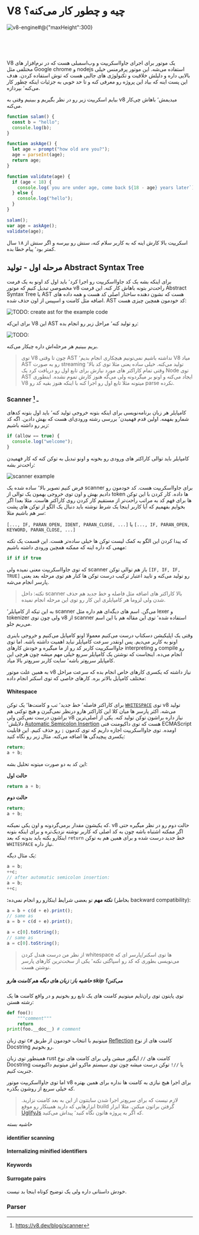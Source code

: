 # V8 چیه و چطور کار می‌کنه؟

![v8-engine#@{"maxHeight":300}](v8_intro_1.png)

<br/>
<br/>
<br/>

V8 یک موتور برای اجرای جاوااسکریپت و وب‌اسمبلی هست که
در نرم‌افزار های مختلفی مثل
Google chrome
و
nodejs
استفاده می‌شه. این موتور پرفرمنس خیلی بالایی داره و دلیلش خلاقیت و تکنولوژی های جالبی هست که توش استفاده کردن.
هدف این پست اینه که بیاد این پروژه رو معرفی کنه و تا حد خوبی به جزئیات اینکه چطور کار می‌کنه٬ بپردازه.

بیایم اسکریپت زیر رو در نظر بگیریم و ببینیم
وقتی به v8 میدیمش٬ باهاش چی‌کار می‌کنه.

```js
function salam() {
  const b = "hello";
  console.log(b);
}

function askAge() {
  let age = prompt("how old are you?");
  age = parseInt(age);
  return age;
}

function validate(age) {
  if (age < 18) {
    console.log(`you are under age, come back ${18 - age} years later`);
  } else {
    console.log("hello");
  }
}

salam();
var age = askAge();
validate(age);
```

اسکریپت بالا کارش اینه که به کاربر سلام کنه، سنش رو بپرسه و اگر سنش از ۱۸ سال کمتر بود٬ پیام خطا بده.

## مرحله اول - تولید Abstract Syntax Tree

برای اینکه بشه یک کد جاوااسکریپت رو اجرا کرد٬ باید اول کد اونو به یک فرمت مخصوصی تبدیل کنیم که موتور
v8 راحت‌تر بتونه باهاش کار کنه.
این فرمت Abstract Syntax Tree یا AST هست که نشون دهنده ساختار اصلی کد هست و همه داده های اضافه مثل کامنت
و اسپیس از اون حذف شده.
AST کد خودمون همچین چیزی هست:

![TODO: create ast for the example code](https://raw.githubusercontent.com/mdevils/cst/master/docs/cst-example.png)

برای این‌که V8 این AST رو تولید کنه٬
مراحل زیر رو انجام بده:

![TODO: ](https://v8.dev/_img/scanner/overview.svg)

بریم ببینیم هر مرحله‌اش داره چیکار می‌کنه.

> توی V8 چون تا وقتی AST
> نداشته باشیم نمی‌تونیم هیچکاری انجام بدیم٬
> V8 میاد AST رو به صورت streaming تولید می‌کنه.
> خیلی ساده یعنی مثلا توی کد بالا٬ وقتی تمام کاراکتر های مورد نیازش برای تابع اول رو دریافت کرد
> یک Node توی AST ایجاد می‌کنه و اونو بر میگردونه ولی می‌گه هنوز کارش تموم نشده.
> اینطوری V8 میتونه مثلا تابع اول رو اجرا کنه با اینکه هنوز بقیه کد رو
> parse نکرده.

### Scanner ـ [^1]

کامپایلر هر زبان برنامه‌نویسی برای اینکه بتونه خروجی تولید کنه٬ باید اول بتونه کدهای شمارو بفهمه. اولین قدم فهمیدن٬
بررسی رشته ورودی‌ای هست که بهش دادین. اگه کد زیر رو داشته باشیم:

```javascript
if (allow == true) {
  console.log("welcome");
}
```

کامپایلر باید توالی کاراکتر های ورودی رو بخونه و اونو تبدیل به توکن کنه که کار فهمیدن راحت‌تر بشه:

![scanner example](v8_scanner_1.png)

فرض کنیم تصویر بالا٬ ساده شده یک scanner برای جاوااسکریپت هست.
کد خودمون رو دادیم بهش و اون توی خروجی بهمون یک توالی از token ها داده.
کار کردن با این توکن ها برای فهم کد به مراتب راحت‌تر از مستقیم کار کردن روی کاراکتر هاست.
مثلا بعدا اگر بخوایم بفهمیم که آیا کاربر اینجا یک شرط نوشته باید دنبال یک الگو از توکن های پشت سر هم باشیم مثلا:

`[..., IF, PARAN_OPEN, IDENT, PARAN_CLOSE, ...]`
یا
`[..., IF, PARAN_OPEN, KEYWORD, PARAN_CLOSE, ...]`

که پیدا کردن این الگو به کمک لیست توکن ها خیلی ساده‌تر هست. این قسمت یک نکته مهمی که داره اینه که ممکنه همچین ورودی داشته باشیم:

```javascript
if if if true
```

که توی جاوااسکریپت معنی نمیده ولی
scanner
باز هم توالی توکن
`[IF, IF, IF, TRUE]`
رو تولید می‌کنه و تایید اعتبار ترکیب درست توکن ها کنار هم توی مرحله بعد یعنی پارسر انجام می‌شه.

> نکته: داخل scanner بالا کاراکتر های اضافه مثل فاصله و خط جدید هم حذف شدن ولی لزوما هر کامپایلری این کار رو توی این مرحله انجام نمیده.

به این تیکه از کامپایلر٬ scanner می‌گن.
اسم های دیگه‌ای هم داره مثل lexer و tokenizer
ولی چون توی v8 از scanner استفاده شده٬ توی این مقاله هم با این اسم می‌ریم جلو.

وقتی یک اپلیکیشن دسکتاپ درست می‌کنیم معمولا اونو کامپایل می‌کنیم و خروجی باینری اونو به کاربر می‌دیم. پس اونقدر
سرعت کامپایلر نباید اهمیت داشته باشه. اما توی جاوااسکریپت کاربر کد رو از ما میگیره و خودش کارهای
interpreting و compile
رو انجام می‌ده.
اینجاست که نوشتن یک کامپایلر سریع خیلی مهم میشه چون هرچی این کامپایلر سریع‌تر باشه٬ سایت کاربر سریع‌تر بالا میاد.

به همین علت موتور
v8
نیاز داشته که یکسری کارهای خاص انجام بده که سرعت مراحل مختلف کامپایل بالاتر بره.
کارهای خاصی که توی اسکنر انجام داده:

#### Whitespace

برای کاراکتر فاصله٬ خط جدید٬ تب و کامنت‌ها٬
یک توکن [`WHITESPACE`](https://source.chromium.org/chromium/v8/v8.git/+/edf3dab4660ed6273e5d46bd2b0eae9f3210157d:src/token.h;l=166) توی v8 تولید می‌شه.
اکثر پارسر ها میان کلا این کاراکتر هارو درنظر نمی‌گیرن و هیچ توکنی هم براشون درست نمی‌کنن ولی
v8 نیاز داره براشون توکن تولید کنه.
یکی از اصلی‌ترین دلایلش٬
[Automatic Semicolon Insertion](https://tc39.es/ecma262/#sec-automatic-semicolon-insertion)
هست که توی داکیومنت فنی
ECMAScript
اومده. توی جاوااسکریپت اجازه داریم که توی کدمون `;‍` رو حذف کنیم. این قابلیت یکسری پیچیدگی ها اضافه می‌کنه. مثال زیر رو نگاه کنید:

```javascript
return;
a + b;
```

این کد به دو صورت میتونه تحلیل بشه:

**حالت اول**

```javascript
return a + b;
```

**حالت دوم**

```javascript
return;
a + b;
```

که یکیشون مقدار برمی‌گردونه و اون یکی نمیکنه.
v8 حالت دوم رو در نظر میگیره حتی اگر ممکنه اشتباه باشه چون به کد اصلی که کاربر نوشته نزدیک‌تره و برای اینکه بتونه اینکارو بکنه
باید بدونه که بعد `return` خط جدید درست شده و برای همین هم به توکن `WHITESPACE` نیاز داره.

یک مثال دیگه:

```javascript
a = b;
++c;
// after automatic semicolon insertion:
a = b;
++c;
```

**:نکته مهم** تو بعضی شرایط اینکارو رو انجام نمی‌ده
(بخاطر backward compatibility):

```javascript
a = b + c(d + e).print();
// same as
a = b + c(d + e).print();

a = c[0].toString();
// same as
a = c[0].toString();
```

> از نظر من درست هندل کردن
> whitespace ها توی اسکنر/پارسر ای که می‌نویسی بطوری که کد رو اسپاگتی نکنه٬
> یکی از سخت‌ترین کارهای پارسر نوشتن هست.

##### حاشیه باز: زبان های دیگه هم کامنت هارو skip می‌کنن؟

توی پایتون توی ران‌تایم میتونیم کامنت های یک تابع رو بخونیم و در واقع کامنت ها یک رشته هستن:

```python
def foo():
    """comment"""
    return
print(foo.__doc__) # comment
```

توی زبان `C#` میتونیم با انتخاب خودمون از طریق
[Reflection](https://docs.microsoft.com/en-us/archive/msdn-magazine/2019/october/csharp-accessing-xml-documentation-via-reflection)
کامنت های از نوع Docstring رو بخونیم.

همینطور توی زبان rust کامنت های `//` ایگنور میشن ولی برای کامنت های نوع
Docstring یا `//!`
توکن درست میشه چون توی سیستم ماکرو اش میتونیم داکیومنت جنریت کنیم.

اما توی جاوااسکریپت موتور v8 برای اجرا هیچ نیازی به کامنت ها نداره برای همین بهتره که خیلی سریع از روشون بگذره.

> لازم نیست که برای سریع‌تر اجرا شدن سایتتون از این به بعد کامنت نزارید. ابزارهایی که دارید همینکار رو موقع build گرفتن براتون میکنن. 
> مثلا ابزار [UglifyJs](https://github.com/mishoo/UglifyJS) که اگر به پروژه هاتون نگاه کنید٬ پیداش می‌کنید.

_حاشیه بسته_

#### identifier scanning

#### Internalizing minified identifiers

#### Keywords

#### Surrogate pairs

خودش داستانی داره ولی یک توضیح کوتاه اینجا بد نیست.

### Parser

[^1]: https://v8.dev/blog/scanner

<!-- [^1]: https://www.youtube.com/watch?v=xckH5s3UuX4&ab_channel=freeCodeCampTalks -->
<!-- [^2]: https://pwnbykenny.com/en/2020/06/30/v8-architectures-and-build-v8/ -->

